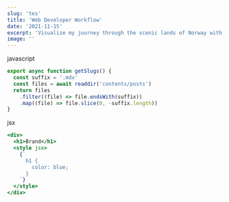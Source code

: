 ```yaml
---
slug: 'tes'
title: 'Web Developer Workflow'
date: '2021-11-15'
excerpt: 'Visualize my journey through the scenic lands of Norway with rich, stunning pictures and daily travel logs.'
image: ''
---
```


javascript

```javascript
export async function getSlugs() {
  const suffix = '.mdx'
  const files = await readdir('contents/posts')
  return files
    .filter((file) => file.endsWith(suffix))
    .map((file) => file.slice(0, -suffix.length))
}
```

jsx

```jsx
<div>
  <h1>Brand</h1>
  <style jsx>
    {`
      h1 {
        color: blue;
      }
    `}
  </style>
</div>
```
